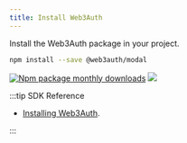 ```yaml
---
title: Install Web3Auth
---
```


Install the Web3Auth package in your project.

```bash npm2yarn
npm install --save @web3auth/modal
```

[![Npm package monthly downloads](https://badgen.net/npm/dm/@web3auth/modal)](https://www.npmjs.com/package/@web3auth/modal)
[![](https://data.jsdelivr.com/v1/package/npm/@web3auth/modal/badge)](https://www.jsdelivr.com/package/npm/@web3auth/modal)

:::tip SDK Reference

- [Installing Web3Auth](/sdk/pnp/web/modal/install).

:::
